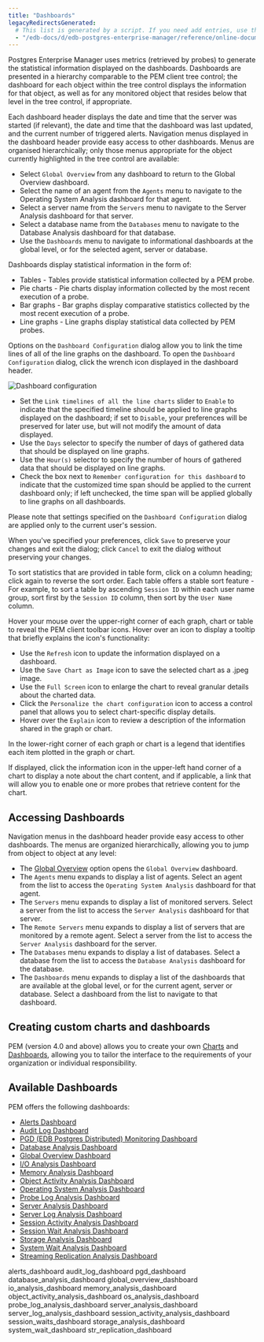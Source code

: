 ```yaml
---
title: "Dashboards"
legacyRedirectsGenerated:
  # This list is generated by a script. If you need add entries, use the `legacyRedirects` key.
  - "/edb-docs/d/edb-postgres-enterprise-manager/reference/online-documentation/8.0/dashboards.html"
---
```


<div id="dashboards" class="registered_link"></div>

Postgres Enterprise Manager uses metrics (retrieved by probes) to generate the statistical information displayed on the dashboards. Dashboards are presented in a hierarchy comparable to the PEM client tree control; the dashboard for each object within the tree control displays the information for that object, as well as for any monitored object that resides below that level in the tree control, if appropriate.

Each dashboard header displays the date and time that the server was started (if relevant), the date and time that the dashboard was last updated, and the current number of triggered alerts. Navigation menus displayed in the dashboard header provide easy access to other dashboards. Menus are organised hierarchically; only those menus appropriate for the object currently highlighted in the tree control are available:

-   Select `Global Overview` from any dashboard to return to the Global Overview dashboard.
-   Select the name of an agent from the `Agents` menu to navigate to the Operating System Analysis dashboard for that agent.
-   Select a server name from the `Servers` menu to navigate to the Server Analysis dashboard for that server.
-   Select a database name from the `Databases` menu to navigate to the Database Analysis dashboard for that database.
-   Use the `Dashboards` menu to navigate to informational dashboards at the global level, or for the selected agent, server or database.

Dashboards display statistical information in the form of:

-   Tables - Tables provide statistical information collected by a PEM probe.
-   Pie charts - Pie charts display information collected by the most recent execution of a probe.
-   Bar graphs - Bar graphs display comparative statistics collected by the most recent execution of a probe.
-   Line graphs - Line graphs display statistical data collected by PEM probes.

Options on the `Dashboard Configuration` dialog allow you to link the time lines of all of the line graphs on the dashboard. To open the `Dashboard Configuration` dialog, click the wrench icon displayed in the dashboard header.

![Dashboard configuration](../../images/dashboard_configuration.png)

-   Set the `Link timelines of all the line charts` slider to `Enable` to indicate that the specified timeline should be applied to line graphs displayed on the dashboard; if set to `Disable`, your preferences will be preserved for later use, but will not modify the amount of data displayed.
-   Use the `Days` selector to specify the number of days of gathered data that should be displayed on line graphs.
-   Use the `Hour(s)` selector to specify the number of hours of gathered data that should be displayed on line graphs.
-   Check the box next to `Remember configuration for this dashboard` to indicate that the customized time span should be applied to the current dashboard only; if left unchecked, the time span will be applied globally to line graphs on all dashboards.

Please note that settings specified on the `Dashboard Configuration` dialog are applied only to the current user's session.

When you've specified your preferences, click `Save` to preserve your changes and exit the dialog; click `Cancel` to exit the dialog without preserving your changes.

To sort statistics that are provided in table form, click on a column heading; click again to reverse the sort order. Each table offers a stable sort feature - For example, to sort a table by ascending `Session ID` within each user name group, sort first by the `Session ID` column, then sort by the `User Name` column.

Hover your mouse over the upper-right corner of each graph, chart or table to reveal the PEM client toolbar icons. Hover over an icon to display a tooltip that briefly explains the icon's functionality:

-   Use the `Refresh` icon to update the information displayed on a dashboard.
-   Use the `Save Chart as Image` icon to save the selected chart as a .jpeg image.
-   Use the `Full Screen` icon to enlarge the chart to reveal granular details about the charted data.
-   Click the `Personalize the chart configuration` icon to access a control panel that allows you to select chart-specific display details.
-   Hover over the `Explain` icon to review a description of the information shared in the graph or chart.

In the lower-right corner of each graph or chart is a legend that identifies each item plotted in the graph or chart.

If displayed, click the information icon in the upper-left hand corner of a chart to display a note about the chart content, and if applicable, a link that will allow you to enable one or more probes that retrieve content for the chart.

## Accessing Dashboards

Navigation menus in the dashboard header provide easy access to other dashboards. The menus are organized hierarchically, allowing you to jump from object to object at any level:

-   The [Global Overview](05_global_overview_dashboard/#global_overview_dashboard) option opens the `Global Overview` dashboard.
-   The `Agents` menu expands to display a list of agents. Select an agent from the list to access the `Operating System Analysis` dashboard for that agent.
-   The `Servers` menu expands to display a list of monitored servers. Select a server from the list to access the `Server Analysis` dashboard for that server.
-   The `Remote Servers` menu expands to display a list of servers that are monitored by a remote agent. Select a server from the list to access the `Server Analysis` dashboard for the server.
-   The `Databases` menu expands to display a list of databases. Select a database from the list to access the `Database Analysis` dashboard for the database.
-   The `Dashboards` menu expands to display a list of the dashboards that are available at the global level, or for the current agent, server or database. Select a dashboard from the list to navigate to that dashboard.

## Creating custom charts and dashboards

PEM (version 4.0 and above) allows you to create your own [Charts](../10_pem_manage_charts/01_pem_create_new_chart/#pem_create_new_chart) and [Dashboards](../11_pem_manage_dashboards/01_pem_custom_dashboard/#pem_custom_dashboard), allowing you to tailor the interface to the requirements of your organization or individual responsibility.

## Available Dashboards

PEM offers the following dashboards:

-   [Alerts Dashboard](01_alerts_dashboard/#alerts_dashboard)
-   [Audit Log Dashboard](02_audit_log_dashboard/#audit_log_dashboard)
-   [PGD (EDB Postgres Distributed) Monitoring Dashboard](03_pgd_dashboard)
-   [Database Analysis Dashboard](04_database_analysis_dashboard/#database_analysis_dashboard)
-   [Global Overview Dashboard](05_global_overview_dashboard/#global_overview_dashboard)
-   [I/O Analysis Dashboard](06_io_analysis_dashboard/#io_analysis_dashboard)
-   [Memory Analysis Dashboard](07_memory_analysis_dashboard/#memory_analysis_dashboard)
-   [Object Activity Analysis Dashboard](08_object_activity_analysis_dashboard/#object_activity_analysis_dashboard)
-   [Operating System Analysis Dashboard](09_os_analysis_dashboard/#os_analysis_dashboard)
-   [Probe Log Analysis Dashboard](10_probe_log_analysis_dashboard/#probe_log_analysis_dashboard)
-   [Server Analysis Dashboard](11_server_analysis_dashboard/#server_analysis_dashboard)
-   [Server Log Analysis Dashboard](12_server_log_analysis_dashboard/#server_log_analysis_dashboard)
-   [Session Activity Analysis Dashboard](13_session_activity_analysis_dashboard/#session_activity_analysis_dashboard)
-   [Session Wait Analysis Dashboard](14_session_waits_dashboard/#session_waits_dashboard)
-   [Storage Analysis Dashboard](15_storage_analysis_dashboard/#storage_analysis_dashboard)
-   [System Wait Analysis Dashboard](16_system_wait_dashboard/#system_wait_dashboard)
-   [Streaming Replication Analysis Dashboard](17_str_replication_dashboard/#str_replication_dashboard)

<div class="toctree" maxdepth="2">

alerts_dashboard audit_log_dashboard pgd_dashboard database_analysis_dashboard global_overview_dashboard io_analysis_dashboard memory_analysis_dashboard object_activity_analysis_dashboard os_analysis_dashboard probe_log_analysis_dashboard server_analysis_dashboard server_log_analysis_dashboard session_activity_analysis_dashboard session_waits_dashboard storage_analysis_dashboard system_wait_dashboard str_replication_dashboard

</div>

